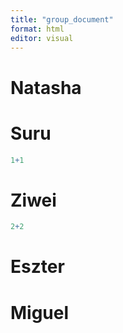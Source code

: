 ```yaml
---
title: "group_document"
format: html
editor: visual
---
```


# Natasha

# Suru

```r
1+1
```

# Ziwei

```r
2+2
```

# Eszter

# Miguel
